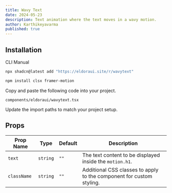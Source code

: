 ```yaml
---
title: Wavy Text
date: 2024-05-23
description: Text animation where the text moves in a wavy motion.
author: Karthikeyavarma
published: true
---
```


<ComponentPreview name="wavytextdemo" />

## Installation


<Tabs defaultValue="cli">

<TabsList>
  <TabsTrigger value="cli">CLI</TabsTrigger>
  <TabsTrigger value="manual">Manual</TabsTrigger>
</TabsList>
<TabsContent value="cli">

```bash
npx shadcn@latest add "https://eldoraui.site/r/wavytext"
```

</TabsContent>

<TabsContent value="manual">

<Steps>

<Step>

```bash
npm install clsx framer-motion
```

</Step>

<Step>Copy and paste the following code into your project.</Step>

`components/eldoraui/wavytext.tsx`

<ComponentSource name="wavytext" />

<Step>Update the import paths to match your project setup.</Step>

</Steps>

</TabsContent>

</Tabs>


## Props

| Prop Name   | Type     | Default | Description                                                          |
| ----------- | -------- | ------- | -------------------------------------------------------------------- |
| `text`      | `string` | `""`    | The text content to be displayed inside the `motion.h1`.             |
| `className` | `string` | `""`    | Additional CSS classes to apply to the component for custom styling. |

